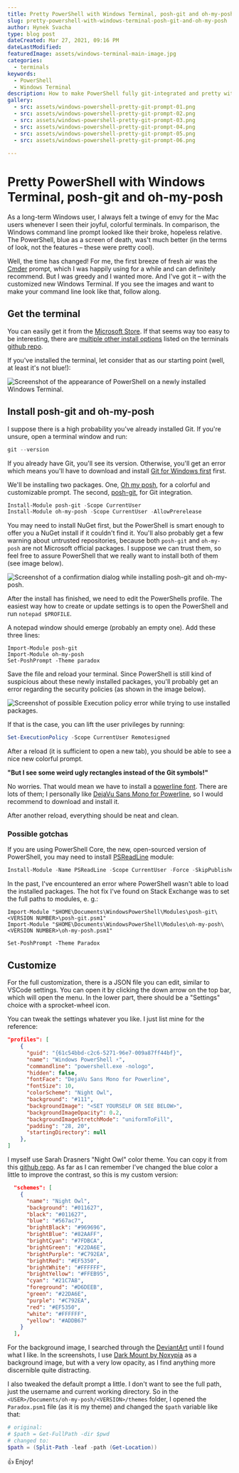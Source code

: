 ```yaml
---
title: Pretty PowerShell with Windows Terminal, posh-git and oh-my-posh
slug: pretty-powershell-with-windows-terminal-posh-git-and-oh-my-posh
author: Hynek Svacha
type: blog post
dateCreated: Mar 27, 2021, 09:16 PM
dateLastModified:
featuredImage: assets/windows-terminal-main-image.jpg
categories:
  - terminals
keywords:
  - PowerShell
  - Windows Terminal
description: How to make PowerShell fully git-integrated and pretty with Windows Terminal, posh-git and oh-my-posh
gallery: 
  - src: assets/windows-powershell-pretty-git-prompt-01.png
  - src: assets/windows-powershell-pretty-git-prompt-02.png
  - src: assets/windows-powershell-pretty-git-prompt-03.png
  - src: assets/windows-powershell-pretty-git-prompt-04.png
  - src: assets/windows-powershell-pretty-git-prompt-05.png
  - src: assets/windows-powershell-pretty-git-prompt-06.png
  
---
```


# Pretty PowerShell with Windows Terminal, posh-git and oh-my-posh

As a long-term Windows user, I always felt a twinge of envy for the Mac users whenever I seen their joyful, colorful terminals. In comparison, the Windows command line prompt looked like their broke, hopeless relative. The PowerShell, blue as a screen of death, was't much better (in the terms of look, not the features – these were pretty cool).

Well, the time has changed! For me, the first breeze of fresh air was the [Cmder](https://cmder.net/) prompt, which I was happily using for a while and can definitely recommend. But I was greedy and I wanted more. And I've got it – with the customized new Windows Terminal.
If you see the images and want to make your command line look like that, follow along.

<Lightbox images={gallery} slug={slug}/>

## Get the terminal

You can easily get it from the [Microsoft Store](https://aka.ms/terminal). If that seems way too easy to be interesting, there are [multiple other install options](https://github.com/microsoft/terminal#via-github) listed on the terminals [github repo](https://github.com/microsoft/terminal).

If you've installed the terminal, let consider that as our starting point (well, at least it's not blue!):

![Screenshot of the appearance of PowerShell on a newly installed Windows Terminal.](assets/Image-00-default-look.png)

## Install posh-git and oh-my-posh

I suppose there is a high probability you've already installed Git. If you're unsure, open a terminal window and run:

```PowerShell
git --version
```

If you already have Git, you'll see its version. Otherwise, you'll get an error which means you'll have to download and install [Git for Windows first](https://git-scm.com/download/win) first.

We'll be installing two packages. One, [Oh my posh](https://github.com/JanDeDobbeleer/oh-my-posh), for a colorful and customizable prompt. The second, [posh-git](http://dahlbyk.github.io/posh-git/), for Git integration.

```PowerShell
Install-Module posh-git -Scope CurrentUser
Install-Module oh-my-posh -Scope CurrentUser -AllowPrerelease
```

You may need to install NuGet first, but the PowerShell is smart enough to offer you a NuGet install if it couldn't find it. You'll also probably get a few warning about untrusted repositories, because both `posh-git` and `oh-my-posh` are not Microsoft official packages. I suppose we can trust them, so feel free to assure PowerShell that we really want to install both of them (see image below).

![Screenshot of a confirmation dialog while installing posh-git and oh-my-posh.](assets/Image-07-nu-get-confirmation.png)

After the install has finished, we need to edit the PowerShells profile. The easiest way how to create or update settings is to open the PowerShell and run `notepad $PROFILE`.

A notepad window should emerge (probably an empty one). Add these three lines:

```
Import-Module posh-git
Import-Module oh-my-posh
Set-PoshPrompt -Theme paradox
```

Save the file and reload your terminal. Since PowerShell is still kind of suspicious about these newly installed packages, you'll probably get an error regarding the security policies (as shown in the image below).

![Screenshot of possible Execution policy error while trying to use installed packages.](assets/Image-08-security-error.png)

If that is the case, you can lift the user privileges by running:

```PowerShell
Set-ExecutionPolicy -Scope CurrentUser Remotesigned
```

After a reload (it is sufficient to open a new tab), you should be able to see a nice new colorful prompt.

**"But I see some weird ugly rectangles instead of the Git symbols!"**

No worries. That would mean we have to install a [powerline font](https://github.com/powerline/fonts). There are lots of them; I personally like [DejaVu Sans Mono for Powerline](https://github.com/powerline/fonts/tree/master/DejaVuSansMono), so I would recommend to download and install it.

After another reload, everything should be neat and clean.

### Possible gotchas

If you are using PowerShell Core, the new, open-sourced version of PowerShell, you may need to install [PSReadLine](https://docs.microsoft.com/en-us/powershell/module/psreadline/?view=powershell-7.1) module:

```PowerShell
Install-Module -Name PSReadLine -Scope CurrentUser -Force -SkipPublisherCheck
```

In the past, I've encountered an error where PowerShell wasn't able to load the installed packages. The hot fix I've found on Stack Exchange was to set the full paths to modules, e. g.:

```
Import-Module "$HOME\Documents\WindowsPowerShell\Modules\posh-git\<VERSION NUMBER>\posh-git.psm1"
Import-Module "$HOME\Documents\WindowsPowerShell\Modules\oh-my-posh\<VERSION NUMBER>\oh-my-posh.psm1"

Set-PoshPrompt -Theme Paradox
```

## Customize

For the full customization, there is a JSON file you can edit, similar to VSCode settings. You can open it by clicking the down arrow on the top bar, which will open the menu. In the lower part, there should be a "Settings" choice with a sprocket-wheel icon.

You can tweak the settings whatever you like. I just list mine for the reference:

```json
"profiles": [
    {
      "guid": "{61c54bbd-c2c6-5271-96e7-009a87ff44bf}",
      "name": "Windows PowerShell ⚡",
      "commandline": "powershell.exe -nologo",
      "hidden": false,
      "fontFace": "DejaVu Sans Mono for Powerline",
      "fontSize": 10,
      "colorScheme": "Night Owl",
      "background": "#111",
      "backgroundImage": "<SET YOURSELF OR SEE BELOW>",
      "backgroundImageOpacity": 0.2,
      "backgroundImageStretchMode": "uniformToFill",
      "padding": "28, 20",
      "startingDirectory": null
    },
]
```

I myself use Sarah Drasners "Night Owl" color theme. You can copy it from this [github repo](https://github.com/edurojasr/Windows-Terminal-Theme-Night-Owl). As far as I can remember I've changed the blue color a little to improve the contrast, so this is my custom version:

```JSON
  "schemes": [
    {
      "name": "Night Owl",
      "background": "#011627",
      "black": "#011627",
      "blue": "#567ac7",
      "brightBlack": "#969696",
      "brightBlue": "#82AAFF",
      "brightCyan": "#7FDBCA",
      "brightGreen": "#22DA6E",
      "brightPurple": "#C792EA",
      "brightRed": "#EF5350",
      "brightWhite": "#FFFFFF",
      "brightYellow": "#FFEB95",
      "cyan": "#21C7A8",
      "foreground": "#D6DEEB",
      "green": "#22DA6E",
      "purple": "#C792EA",
      "red": "#EF5350",
      "white": "#FFFFFF",
      "yellow": "#ADDB67"
    }
  ],
```

For the background image, I searched through the [DeviantArt](https://deviantart.com) until I found what I like. In the screenshots, I use [Dark Mount by Noxypia](https://www.deviantart.com/noxypia/art/Dark-Mount-305013507) as a background image, but with a very low opacity, as I find anything more discernible quite distracting.

I also tweaked the default prompt a little. I don't want to see the full path, just the username and current working directory. So in the `<USER>/Documents/oh-my-posh/<VERSION>/themes` folder, I opened the `Paradox.psm1` file (as it is my theme) and changed the `$path` variable like that:

```PowerShell
# original:
# $path = Get-FullPath -dir $pwd
# changed to:
$path = (Split-Path -leaf -path (Get-Location))
```

👍 Enjoy!
